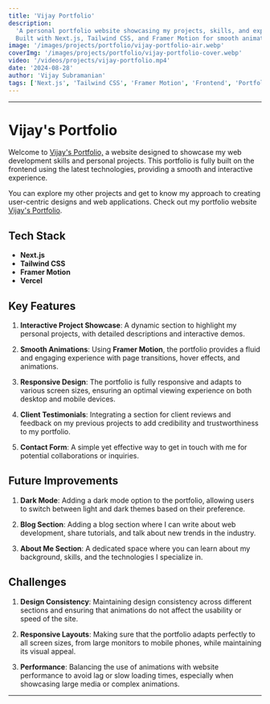 ```yaml
---
title: 'Vijay Portfolio'
description:
  'A personal portfolio website showcasing my projects, skills, and expertise.
  Built with Next.js, Tailwind CSS, and Framer Motion for smooth animations.'
image: '/images/projects/portfolio/vijay-portfolio-air.webp'
coverImg: '/images/projects/portfolio/vijay-portfolio-cover.webp'
video: '/videos/projects/vijay-portfolio.mp4'
date: '2024-08-28'
author: 'Vijay Subramanian'
tags: ['Next.js', 'Tailwind CSS', 'Framer Motion', 'Frontend', 'Portfolio']
---
```


---

# Vijay's Portfolio

Welcome to [Vijay's Portfolio,](https://vijay-dev-portfolio.vercel.app/) a
website designed to showcase my web development skills and personal projects.
This portfolio is fully built on the frontend using the latest technologies,
providing a smooth and interactive experience.

You can explore my other projects and get to know my approach to creating
user-centric designs and web applications. Check out my portfolio website
[Vijay's Portfolio](https://vijay-dev-portfolio.vercel.app/).

## Tech Stack

- **Next.js**
- **Tailwind CSS**
- **Framer Motion**
- **Vercel**

## Key Features

1. **Interactive Project Showcase**: A dynamic section to highlight my personal
   projects, with detailed descriptions and interactive demos.

2. **Smooth Animations**: Using **Framer Motion**, the portfolio provides a
   fluid and engaging experience with page transitions, hover effects, and
   animations.

3. **Responsive Design**: The portfolio is fully responsive and adapts to
   various screen sizes, ensuring an optimal viewing experience on both desktop
   and mobile devices.

4. **Client Testimonials**: Integrating a section for client reviews and
   feedback on my previous projects to add credibility and trustworthiness to my
   portfolio.

5. **Contact Form**: A simple yet effective way to get in touch with me for
   potential collaborations or inquiries.

## Future Improvements

1. **Dark Mode**: Adding a dark mode option to the portfolio, allowing users to
   switch between light and dark themes based on their preference.

2. **Blog Section**: Adding a blog section where I can write about web
   development, share tutorials, and talk about new trends in the industry.

3. **About Me Section**: A dedicated space where you can learn about my
   background, skills, and the technologies I specialize in.

## Challenges

1. **Design Consistency**: Maintaining design consistency across different
   sections and ensuring that animations do not affect the usability or speed of
   the site.

2. **Responsive Layouts**: Making sure that the portfolio adapts perfectly to
   all screen sizes, from large monitors to mobile phones, while maintaining its
   visual appeal.

3. **Performance**: Balancing the use of animations with website performance to
   avoid lag or slow loading times, especially when showcasing large media or
   complex animations.

---

